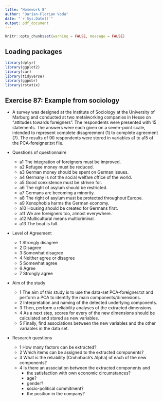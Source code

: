 ```yaml
---
title: "Homework 8"
author: "Darian-Florian Voda"
date: "`r Sys.Date()`"
output: pdf_document
---
```


```r
knitr::opts_chunk$set(warning = FALSE, message = FALSE)
```

## Loading packages
```r
library(dplyr)
library(ggplot2)
library(car)
library(tidyverse)
library(ggpubr)
library(rstatix)
```

## Exercise 87: Example from sociology

- A survey was designed at the Institute of Sociology at the University of Marburg and conducted at two metalworking companies in Hesse on "attitudes towards foreigners". The respondents were presented with 15 statements. The answers were each given on a seven-point scale, intended to represent complete disagreement (1) to complete agreement (7). The results of 90 respondents were stored in variables a1 to a15 of the PCA-foreigner.txt file.

- Questions of questionnaire
  - a1 The integration of foreigners must be improved.
  - a2 Refugee money must be reduced.
  - a3 German money should be spent on German issues.
  - a4 Germany is not the social welfare office of the world.
  - a5 Good coexistence must be striven for.
  - a6 The right of asylum should be restricted.
  - a7 Germans are becoming a minority.
  - a8 The right of asylum must be protected throughout Europe.
  - a9 Xenophobia harms the German economy.
  - a10 Housing should be created for Germans first.
  - a11 We are foreigners too, almost everywhere.
  - a12 Multicultural means multicriminal.
  - a13 The boat is full.
- Level of Agreement
  - 1 Strongly disagree
  - 2 Disagree
  - 3 Somewhat disagree
  - 4 Neither agree or disagree
  - 5 Somewhat agree
  - 6 Agree
  - 7 Strongly agree
- Aim of the study
  - 1 The aim of this study is to use the data-set PCA-foreigner.txt and perform a PCA to identify the main components/dimensions.
  - 2 Interpretation and naming of the detected underlying components.
  - 3 Then, perform a reliability analyses of the extracted dimensions.
  - 4 As a next step, scores for every of the new dimensions should be calculated and stored as new variables.
  - 5 Finally, find associations between the new variables and the other variables in the data set.
- Research questions
  - 1 How many factors can be extracted?
  - 2 Which items can be assigned to the extracted components?
  - 3 What is the reliability (Crohnbach’s Alpha) of each of the new components?
  - 4 Is there an association between the extracted components and
    - the satisfaction with own economic circumstances?
    - age?
    - gender?
    - socio-political commitment?
    - the position in the company?